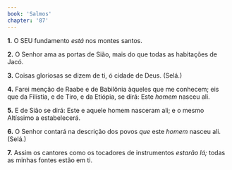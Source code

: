 ```yaml
---
book: 'Salmos'
chapter: '87'
---
```


**1.** O SEU fundamento *está* nos montes santos.

**2.** O Senhor ama as portas de Sião, mais do que todas as habitações de Jacó.

**3.** Coisas gloriosas se dizem de ti, ó cidade de Deus. (Selá.)

**4.** Farei menção de Raabe e de Babilônia àqueles que me conhecem; eis que da Filístia, e de Tiro, e da Etiópia, se dirá: Este *homem* nasceu ali.

**5.** E de Sião se dirá: Este e aquele homem nasceram ali; e o mesmo Altíssimo a estabelecerá.

**6.** O Senhor contará na descrição dos povos *que* este *homem* nasceu ali. (Selá.)

**7.** Assim os cantores como os tocadores de instrumentos *estarão lá;* todas as minhas fontes estão em ti.